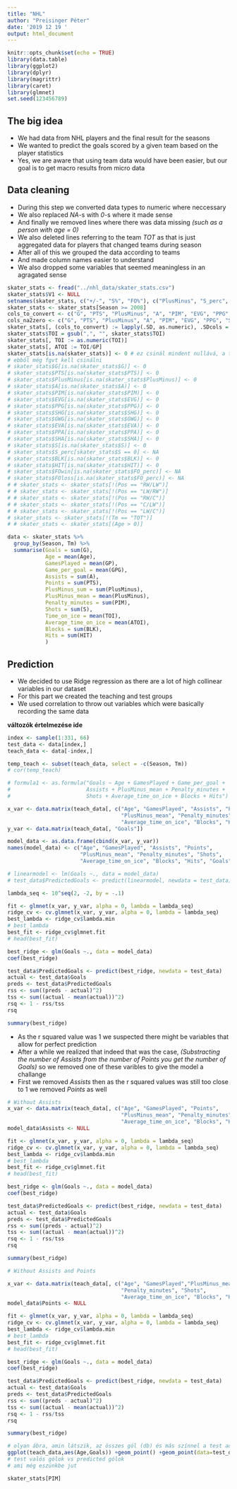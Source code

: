 ```yaml
---
title: "NHL"
author: "Preisinger Péter"
date: '2019 12 19 '
output: html_document
---
```


```r
knitr::opts_chunk$set(echo = TRUE)
library(data.table)
library(ggplot2)
library(dplyr)
library(magrittr)
library(caret)
library(glmnet)
set.seed(123456789)
```
## The big idea

- We had data from NHL players and the final result for the seasons
- We wanted to predict the goals scored by a given team based on the player statistics
- Yes, we are aware that using team data would have been easier, but our goal is to get macro results from micro data


## Data cleaning

- During this step we converted data types to numeric where neccessary
- We also replaced *NA*-s with *0*-s where it made sense
- And finally we removed lines where there was data missing *(such as a person with age = 0)*
- We also deleted lines referring to the team *TOT* as that is just aggregated data for players
that changed teams during season
- After all of this we grouped the data according to teams
- And made column names easier to understand
- We also dropped some variables that seemed meaningless in an agragated sense


```r
skater_stats <- fread("../nhl_data/skater_stats.csv")
skater_stats$V1 <- NULL
setnames(skater_stats, c("+/-", "S%", "FO%"), c("PlusMinus", "S_perc", "FO_perc"))
skater_stats <- skater_stats[Season >= 2008]
cols_to_convert <- c("G", "PTS", "PlusMinus", "A", "PIM", "EVG", "PPG", "SHG", "GWG", "EVA", "PPA", "SHA", "S", "S_perc")
cols_na2zero <- c("G", "PTS", "PlusMinus", "A", "PIM", "EVG", "PPG", "SHG", "GWG", "EVA", "PPA", "SHA", "S", "BLK", "HIT")
skater_stats[, (cols_to_convert) := lapply(.SD, as.numeric), .SDcols = cols_to_convert]
skater_stats$TOI = gsub(",", "", skater_stats$TOI)
skater_stats[, TOI := as.numeric(TOI)]
skater_stats[, ATOI := TOI/GP]
skater_stats[is.na(skater_stats)] <- 0 # ez csinál mindent nullává, a többi innentől nem kell
# ebből még fgvt kell csinálni
# skater_stats$G[is.na(skater_stats$G)] <- 0
# skater_stats$PTS[is.na(skater_stats$PTS)] <- 0
# skater_stats$PlusMinus[is.na(skater_stats$PlusMinus)] <- 0
# skater_stats$A[is.na(skater_stats$A)] <- 0
# skater_stats$PIM[is.na(skater_stats$PIM)] <- 0
# skater_stats$EVG[is.na(skater_stats$EVG)] <- 0
# skater_stats$PPG[is.na(skater_stats$PPG)] <- 0
# skater_stats$SHG[is.na(skater_stats$SHG)] <- 0
# skater_stats$GWG[is.na(skater_stats$GWG)] <- 0
# skater_stats$EVA[is.na(skater_stats$EVA)] <- 0
# skater_stats$PPA[is.na(skater_stats$PPA)] <- 0
# skater_stats$SHA[is.na(skater_stats$SHA)] <- 0
# skater_stats$S[is.na(skater_stats$S)] <- 0
# skater_stats$S_perc[skater_stats$S == 0] <- NA
# skater_stats$BLK[is.na(skater_stats$BLK)] <- 0
# skater_stats$HIT[is.na(skater_stats$HIT)] <- 0
# skater_stats$FOwin[is.na(skater_stats$FO_perc)] <- NA
# skater_stats$FOloss[is.na(skater_stats$FO_perc)] <- NA
# # skater_stats <- skater_stats[!(Pos == "RW/LW")]
# # skater_stats <- skater_stats[!(Pos == "LW/RW")]
# # skater_stats <- skater_stats[!(Pos == "RW/C")]
# # skater_stats <- skater_stats[!(Pos == "C/LW")]
# # skater_stats <- skater_stats[!(Pos == "LW/C")]
# skater_stats <- skater_stats[!(Tm == "TOT")]
# # skater_stats <- skater_stats[(Age > 0)]

data <- skater_stats %>%
  group_by(Season, Tm) %>%
  summarise(Goals = sum(G),
            Age = mean(Age),
            GamesPlayed = mean(GP),
            Game_per_goal = mean(GPG),
            Assists = sum(A),
            Points = sum(PTS),
            PlusMinus_sum = sum(PlusMinus),
            PlusMinus_mean = mean(PlusMinus),
            Penalty_minutes = sum(PIM),
            Shots = sum(S),
            Time_on_ice = mean(TOI),
            Average_time_on_ice = mean(ATOI),
            Blocks = sum(BLK),
            Hits = sum(HIT)
            )
```

## Prediction

- We decided to use Ridge regression as there are a lot of high collinear variables in our dataset
- For this part we created the teaching and test groups
- We used correlation to throw out variables which were basically recording the same data

**változók értelmezése ide**

```r
index <- sample(1:331, 66)
test_data <- data[index,]
teach_data <- data[-index,]
```

```r
temp_teach <- subset(teach_data, select = -c(Season, Tm))
# cor(temp_teach)

# formula1 <- as.formula("Goals ~ Age + GamesPlayed + Game_per_goal +
#                        Assists + PlusMinus_mean + Penalty_minutes +
#                        Shots + Average_time_on_ice + Blocks + Hits")

x_var <- data.matrix(teach_data[, c("Age", "GamesPlayed", "Assists", "Points",
                                    "PlusMinus_mean", "Penalty_minutes", "Shots", 
                                    "Average_time_on_ice", "Blocks", "Hits")])
y_var <- data.matrix(teach_data[, "Goals"])

model_data <- as.data.frame(cbind(x_var, y_var))
names(model_data) <- c("Age", "GamesPlayed", "Assists", "Points", 
                       "PlusMinus_mean", "Penalty_minutes", "Shots", 
                       "Average_time_on_ice", "Blocks", "Hits", "Goals")

# linearmodel <- lm(Goals ~., data = model_data)
# test_data$PredictedGoals <- predict(linearmodel, newdata = test_data)

lambda_seq <- 10^seq(2, -2, by = -.1)

fit <- glmnet(x_var, y_var, alpha = 0, lambda = lambda_seq)
ridge_cv <- cv.glmnet(x_var, y_var, alpha = 0, lambda = lambda_seq)
best_lambda <- ridge_cv$lambda.min
# best_lambda
best_fit <- ridge_cv$glmnet.fit
# head(best_fit)

best_ridge <- glm(Goals ~., data = model_data)
coef(best_ridge)

test_data$PredictedGoals <- predict(best_ridge, newdata = test_data)
actual <- test_data$Goals
preds <- test_data$PredictedGoals
rss <- sum((preds - actual)^2)
tss <- sum((actual - mean(actual))^2)
rsq <- 1 - rss/tss
rsq

summary(best_ridge)
```

- As the r squared value was 1 we suspected there might be variables that  allow for perfect prediction
- After a while we realized that indeed that was the case, *(Substracting the number of Assists from the number of Points you get the number of Goals)* so we removed one of these varibles to give the model a challange
- First we removed *Assists* then as the r squared values was still too close to 1 we removed *Points* as well

```r
# Without Assists
x_var <- data.matrix(teach_data[, c("Age", "GamesPlayed", "Points",
                                    "PlusMinus_mean", "Penalty_minutes", "Shots", 
                                    "Average_time_on_ice", "Blocks", "Hits")])
model_data$Assists <- NULL

fit <- glmnet(x_var, y_var, alpha = 0, lambda = lambda_seq)
ridge_cv <- cv.glmnet(x_var, y_var, alpha = 0, lambda = lambda_seq)
best_lambda <- ridge_cv$lambda.min
# best_lambda
best_fit <- ridge_cv$glmnet.fit
# head(best_fit)

best_ridge <- glm(Goals ~., data = model_data)
coef(best_ridge)

test_data$PredictedGoals <- predict(best_ridge, newdata = test_data)
actual <- test_data$Goals
preds <- test_data$PredictedGoals
rss <- sum((preds - actual)^2)
tss <- sum((actual - mean(actual))^2)
rsq <- 1 - rss/tss
rsq

summary(best_ridge)
```
```r
# Without Assists and Points

x_var <- data.matrix(teach_data[, c("Age", "GamesPlayed","PlusMinus_mean",
                                    "Penalty_minutes", "Shots", 
                                    "Average_time_on_ice", "Blocks", "Hits")])
model_data$Points <- NULL

fit <- glmnet(x_var, y_var, alpha = 0, lambda = lambda_seq)
ridge_cv <- cv.glmnet(x_var, y_var, alpha = 0, lambda = lambda_seq)
best_lambda <- ridge_cv$lambda.min
# best_lambda
best_fit <- ridge_cv$glmnet.fit
# head(best_fit)

best_ridge <- glm(Goals ~., data = model_data)
coef(best_ridge)

test_data$PredictedGoals <- predict(best_ridge, newdata = test_data)
actual <- test_data$Goals
preds <- test_data$PredictedGoals
rss <- sum((preds - actual)^2)
tss <- sum((actual - mean(actual))^2)
rsq <- 1 - rss/tss
rsq

summary(best_ridge)
```

```r
# olyan ábra, amin látszik, az összes gól (db) és más színnel a test adatsor
ggplot(teach_data,aes(Age,Goals)) +geom_point() +geom_point(data=test_data,colour='red')
# test valós gólok vs predicted gólok
# ami még eszünkbe jut
```

```r
skater_stats[PIM]
```